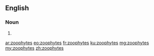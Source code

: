 {{also|zoöphytes}}
==English==

===Noun===
{{head|en|noun plural form}}

# {{plural of|zoophyte|lang=en}}

[[ar:zoophytes]]
[[eo:zoophytes]]
[[fr:zoophytes]]
[[ku:zoophytes]]
[[mg:zoophytes]]
[[my:zoophytes]]
[[zh:zoophytes]]